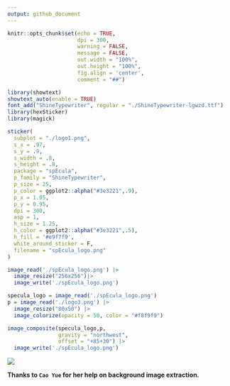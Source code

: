 ```yaml
---
output: github_document
---
```


```r
knitr::opts_chunk$set(echo = TRUE,
                      dpi = 300,
                      warning = FALSE,
                      message = FALSE,
                      out.width = "100%",
                      out.height = "100%",
                      fig.align = 'center',
                      comment = "##")
```

```r
library(showtext)
showtext_auto(enable = TRUE)
font_add("ShineTypewriter", regular = "./ShineTypewriter-lgwzd.ttf")
library(hexSticker)
library(magick)

sticker(
  subplot = "./logo1.png",
  s_x = .97,
  s_y = .9,
  s_width = .8,
  s_height = .8,
  package = "spEcula",
  p_family = "ShineTypewriter",
  p_size = 25,
  p_color = ggplot2::alpha("#3e3221",.9),
  p_x = 1.05,
  p_y = 0.95,
  dpi = 300,
  asp = 1,
  h_size = 1.25,
  h_color = ggplot2::alpha("#3e3221",.5),
  h_fill = '#e9f7f9',
  white_around_sticker = F,
  filename = "spEcula_logo.png"
)

image_read('./spEcula_logo.png') |> 
  image_resize("256x256")|> 
  image_write('./spEcula_logo.png')

specula_logo = image_read('./spEcula_logo.png')
p = image_read('./logo3.png') |> 
  image_resize("80x50") |> 
  image_colorize(opacity = 50, color = "#f8f9f9")

image_composite(specula_logo,p,
                gravity = "northwest",
                offset = "+85+30") |> 
  image_write('./spEcula_logo.png')
```


![](./spEcula_logo.png)

**Thanks to `Cao Yue` for her help on background image extraction.**